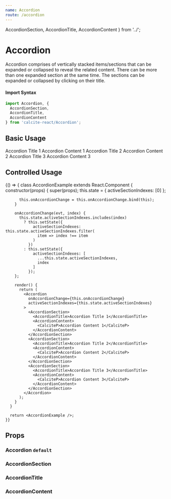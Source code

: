 ```yaml
---
name: Accordion
route: /accordion
---
```



  AccordionSection,
  AccordionTitle,
  AccordionContent
} from '../';

# Accordion

Accordion comprises of vertically stacked items/sections that can be expanded or
collapsed to reveal the related content. There can be more than one expanded
section at the same time. The sections can be expanded or collapsed by clicking
on their title.

#### Import Syntax

```js
import Accordion, {
  AccordionSection,
  AccordionTitle,
  AccordionContent
} from 'calcite-react/Accordion';
```

## Basic Usage

<Playground>
  <Accordion activeSectionIndexes={[0]}>
    <AccordionSection>
      <AccordionTitle>Accordion Title 1</AccordionTitle>
      <AccordionContent>
        <CalciteP>Accordion Content 1</CalciteP>
      </AccordionContent>
    </AccordionSection>
    <AccordionSection>
      <AccordionTitle>Accordion Title 2</AccordionTitle>
      <AccordionContent>
        <CalciteP>Accordion Content 2</CalciteP>
      </AccordionContent>
    </AccordionSection>
    <AccordionSection>
      <AccordionTitle>Accordion Title 3</AccordionTitle>
      <AccordionContent>
        <CalciteP>Accordion Content 3</CalciteP>
      </AccordionContent>
    </AccordionSection>
  </Accordion>
</Playground>

## Controlled Usage

<Playground>
  {() => {
      class AccordionExample extends React.Component {
        constructor(props) {
          super(props);
          this.state = {
            activeSectionIndexes: [0]
          };

          this.onAccordionChange = this.onAccordionChange.bind(this);
        }

        onAccordionChange(evt, index) {
          this.state.activeSectionIndexes.includes(index)
            ? this.setState({
                activeSectionIndexes: this.state.activeSectionIndexes.filter(
                  item => index !== item
                )
              })
            : this.setState({
                activeSectionIndexes: [
                  ...this.state.activeSectionIndexes,
                  index
                ]
              });
        };

        render() {
          return (
            <Accordion
              onAccordionChange={this.onAccordionChange}
              activeSectionIndexes={this.state.activeSectionIndexes}
            >
              <AccordionSection>
                <AccordionTitle>Accordion Title 1</AccordionTitle>
                <AccordionContent>
                  <CalciteP>Accordion Content 1</CalciteP>
                </AccordionContent>
              </AccordionSection>
              <AccordionSection>
                <AccordionTitle>Accordion Title 2</AccordionTitle>
                <AccordionContent>
                  <CalciteP>Accordion Content 2</CalciteP>
                </AccordionContent>
              </AccordionSection>
              <AccordionSection>
                <AccordionTitle>Accordion Title 3</AccordionTitle>
                <AccordionContent>
                  <CalciteP>Accordion Content 3</CalciteP>
                </AccordionContent>
              </AccordionSection>
            </Accordion>
          );
        }
      }

      return <AccordionExample />;
    }}

</Playground>

## Props

### Accordion `default`

<PropsTable of={Accordion} />

### AccordionSection

<PropsTable of={AccordionSection} />

### AccordionTitle

<PropsTable of={AccordionTitle} />

### AccordionContent

<PropsTable of={AccordionContent} />
